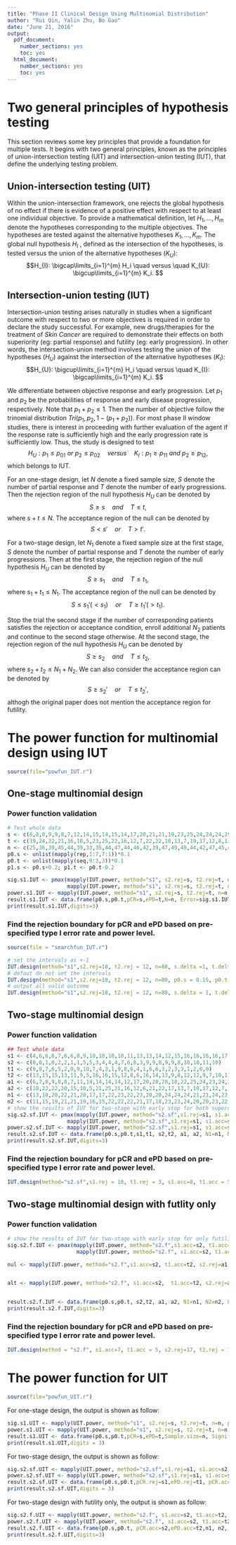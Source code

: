 ---
title: "Phase II Clinical Design Using Multinomial Distribution"
author: "Rui Qin, Yalin Zhu, Bo Gao"
date: "June 21, 2016"
output:
  pdf_document:
    number_sections: yes
    toc: yes
  html_document:
    number_sections: yes
    toc: yes
---
# Two general principles of hypothesis testing

This section reviews some key principles that provide a foundation for multiple tests. It begins with two general principles, known as the principles of union-intersection testing (UIT) and intersection-union testing (IUT), that define the underlying testing problem. 

## Union-intersection testing (UIT)
Within the union-intersection framework, one rejects the global hypothesis of no effect if there is
evidence of a positive effect with respect to at least one individual objective.
To provide a mathematical definition, let $H_1,\dots,H_m$ denote the hypotheses
corresponding to the multiple objectives. The hypotheses are tested against
the alternative hypotheses $K_1,\dots,K_m$. The global null hypothesis $H_{I}$ , defined as
the intersection of the hypotheses, is tested versus the union of the alternative
hypotheses ($K_{U}$):
$$H_{I}: \bigcap\limits_{i=1}^{m} H_i \quad versus \quad K_{U}: \bigcup\limits_{i=1}^{m} K_i. $$


## Intersection-union testing (IUT)
Intersection-union testing arises naturally in studies when a significant outcome with respect to two or more objectives is required in order to declare the study successful. For example, new drugs/therapies for the treatment of *Skin Cancer* are required
to demonstrate their effects on both superiority (eg: partial response) and futility (eg: early progression). In other words, the intersection-union method involves testing the union
of the hypotheses ($H_U$) against the intersection of the alternative hypotheses
($K_I$): 
$$H_{U}: \bigcup\limits_{i=1}^{m} H_i \quad versus \quad K_{I}: \bigcap\limits_{i=1}^{m} K_i. $$

We differentiate between objective response and early progression. Let $p_1$ and $p_2$ be the probabilities of response and early disease progression, respectively. Note that $p_1+p_2 \le 1$. Then the number of objective follow the trinomial distribution $Tri(p_1,p_2,1-(p_1+p_2))$. For most phase II window studies, there is interest in proceeding with further evaluation of the agent if the response rate is sufficiently high and the early progression rate is sufficiently low. Thus, the study is designed to test
$$H_{U}: p_1 \le p_{01} \ or \ p_2 \le p_{02}  \quad versus \quad K_{I}: p_1 \ge p_{11} \ and \ p_2 \ge p_{12}, $$
which belongs to IUT. 

For an one-stage design, let $N$ denote a fixed sample size, $S$ denote the number of partial response and $T$ denote the number of early progressions. Then the rejection region of the null hypothesis $H_{U}$ can be denoted by 
$$ S \ge s \quad and \quad T \le t,$$
where $s+t \le N$.
The acceptance region of the null can be denoted by
$$ S < s' \quad or \quad T > t'.$$

For a two-stage design, let $N_1$ denote a fixed sample size at the first stage, $S$ denote the number of partial response and $T$ denote the number of early progressions. Then at the first stage, the rejection region of the null hypothesis $H_{U}$ can be denoted by 
$$ S \ge s_1 \quad and \quad T \le t_1,$$
where $s_1+t_1 \le N_1$.
The acceptance region of the null can be denoted by
$$ S \le s_1'(<s_1)  \quad or \quad T \ge t_1'(>t_1).$$ 

Stop the trial the second stage if the number of corresponding patients satisfies the rejection or acceptance condition, enroll additional $N_2$ patients and continue to the second stage otherwise. At the second stage, the rejection region of the null hypothesis $H_{U}$ can be denoted by 
$$ S \ge s_2 \quad and \quad T \le t_2,$$ where $s_2+t_2 \le N_1+N_2$. We can also consider the acceptance region can be denoted by $$ S \ge s_2' \quad or \quad T \le t_2',$$  althogh the original paper does not mention the acceptance region for futility. 



# The power function for multinomial design using IUT

```{r echo=FALSE}
source(file="powfun_IUT.r")
```

## One-stage multinomial design

### Power function validation
```{r echo=FALSE}
# Test whole data
s <- c(6,8,8,9,9,8,7,12,14,15,14,15,14,17,20,21,21,19,23,25,24,24,24,29,27,27,29,24)
t <- c(19,24,22,21,16,10,5,23,25,22,16,12,7,22,22,18,13,7,19,17,12,8,13,12,7,9,6,4)
n <- c(25,36,39,45,44,39,33,35,44,47,44,46,42,39,47,49,49,44,42,47,45,45,37,45,42,36,39,28)
p0.s <- unlist(mapply(rep,1:7,7:1))*0.1
p0.t <- unlist(mapply(seq,9:3,3))*0.1
p1.s <- p0.s+0.2; p1.t <- p0.t-0.2

sig.s1.IUT <- pmax(mapply(IUT.power, method="s1", s2.rej=s, t2.rej=t, n=n, p.s=p0.s, p.t=0, USE.NAMES = F), 
                   mapply(IUT.power, method="s1", s2.rej=s, t2.rej=t, n=n, p.s=1-p0.t, p.t=p0.t, USE.NAMES = F))
power.s1.IUT <- mapply(IUT.power, method="s1", s2.rej=s, t2.rej=t, n=n, p.s=p1.s, p.t=p1.t, USE.NAMES = F)
result.s1.IUT <- data.frame(p0.s,p0.t,pCR=s,ePD=t,N=n, Error=sig.s1.IUT, Power=power.s1.IUT)
print(result.s1.IUT,digits=3)
```

### Find the rejection boundary for pCR and ePD based on pre-specified type I error rate and power level.
```{r echo=FALSE}
source(file = "searchfun_IUT.r")
```

```{r}
# set the intervals as +-1
IUT.design(method="s1",s2.rej=18, t2.rej = 12, n=80, s.delta =1, t.delta = 1, n.delta=1, p0.s = 0.15, p0.t = 0.25, p1.s = 0.3, p1.t= 0.1)
# defaut do not set the intervals
IUT.design(method="s1",s2.rej=18, t2.rej = 12, n=80, p0.s = 0.15, p0.t = 0.25, p1.s = 0.3, p1.t= 0.1, output.all = T)
# output all valid outcome
IUT.design(method="s1",s2.rej=18, t2.rej = 12, n=80, s.delta = 1, t.delta = 1, n.delta=1, p0.s = 0.15, p0.t = 0.25, p1.s = 0.3, p1.t= 0.1, output.all = T)

```


## Two-stage multinomial design 

### Power function validation
```{r}
## Test whole data
s1 <- c(4,6,6,6,7,6,6,8,9,10,10,10,10,11,13,13,14,12,15,16,16,16,16,17,16,16,17,14)
s2 <- c(0,0,1,0,2,2,1,1,5,5,3,4,4,4,7,6,8,3,9,9,8,9,9,8,10,10,11,10)
t1 <- c(9,8,7,6,5,2,0,9,10,7,4,3,1,9,8,6,4,1,6,6,3,2,3,3,1,2,0,0)
t2 <- c(13,15,15,13,11,9,5,16,16,15,12,8,6,16,14,13,9,8,12,12,9,7,10,11,6,8,5,4)
a1 <- c(6,7,8,9,8,8,7,11,14,14,14,14,12,17,20,20,20,18,22,25,24,23,24,27,27,25,27,24)
a2 <- c(18,22,22,20,15,10,5,21,25,21,16,12,6,21,22,17,13,7,19,17,12,7,13,11,7,8,6,4)
n1 <- c(13,18,20,22,21,20,17,17,22,23,22,23,20,20,24,24,24,21,21,24,23,22,19,21,21,18,19,14)
n2 <- c(11,15,19,21,21,19,16,15,22,22,22,21,17,18,23,23,24,20,20,23,22,21,18,21,21,15,17,14)
# show the results of IUT for two-stage with early stop for both superority and futility
sig.s2.sf.IUT <- pmax(mapply(IUT.power, method="s2.sf",s1.rej=s1, s1.acc=s2, t1.rej=t1, t1.acc=t2, s2.rej=a1, t2.rej=a2, n1=n1, n2=n2, p.s=p0.s, p.t=0, USE.NAMES = F), 
                   mapply(IUT.power, method="s2.sf",s1.rej=s1, s1.acc=s2, t1.rej=t1, t1.acc=t2, s2.rej=a1, t2.rej=a2, n1=n1, n2=n2, p.s=1-p0.t, p.t=p0.t, USE.NAMES = F))
power.s2.sf.IUT <- mapply(IUT.power, method="s2.sf",s1.rej=s1, s1.acc=s2, t1.rej=t1, t1.acc=t2, s2.rej=a1, t2.rej=a2, n1=n1, n2=n2, p.s=p1.s, p.t=p1.t, USE.NAMES = F)
result.s2.sf.IUT <- data.frame(p0.s,p0.t,s1,t1, s2,t2, a1, a2, N1=n1, N2=n2, Error=sig.s2.sf.IUT, Power=power.s2.sf.IUT)
print(result.s2.sf.IUT,digits=3)
```

### Find the rejection boundary for pCR and ePD based on pre-specified type I error rate and power level.

 
```{r}
IUT.design(method="s2.sf",s1.rej = 10, t1.rej = 3, s1.acc=8, t1.acc = 5, s2.rej=18, t2.rej = 12, n1=41, n2=41, s.delta =1, p0.s = 0.15, p0.t = 0.25, p1.s = 0.3, p1.t= 0.1)
```

## Two-stage multinomial design with futlity only

### Power function validation 
```{r}
# show the results of IUT for two-stage with early stop for only futility
sig.s2.f.IUT <- pmax(mapply(IUT.power, method="s2.f",s1.acc=s2, t1.acc=t2, s2.rej=a1, t2.rej=a2, n1=n1, n2=n2, p.s=p0.s, p.t=0, USE.NAMES = F), 
                      mapply(IUT.power, method="s2.f", s1.acc=s2, t1.acc=t2, s2.rej=a1, t2.rej=a2, n1=n1, n2=n2, p.s=1-p0.t, p.t=p0.t, USE.NAMES = F))

nul <- mapply(IUT.power, method="s2.f",s1.acc=s2, t1.acc=t2, s2.rej=a1, t2.rej=a2, n1=n1, n2=n2, p.s=p0.s, p.t=p0.t, output.all=TRUE, USE.NAMES = F)


alt <- mapply(IUT.power, method="s2.f", s1.acc=s2,  t1.acc=t2, s2.rej=a1, t2.rej=a2, n1=n1, n2=n2, p.s=p1.s, p.t=p1.t, output.all=TRUE, USE.NAMES = F)


result.s2.f.IUT <- data.frame(p0.s,p0.t, s2,t2, a1, a2, N1=n1, N2=n2, Error=sig.s2.f.IUT, PET.nul=nul[2,], EN.nul=nul[3,], Power=alt[1,], PET.alt=alt[2,], EN.alt=alt[3,])
print(result.s2.f.IUT,digits=3)
```

### Find the rejection boundary for pCR and ePD based on pre-specified type I error rate and power level.


 
```{r}
IUT.design(method = "s2.f", s1.acc=7, t1.acc = 5, s2.rej=17, t2.rej = 13, n1=41, n2=41, s.delta =1, p0.s = 0.15, p0.t = 0.25, p1.s = 0.3, p1.t= 0.1)
```




# The power function for UIT

```{r echo=FALSE}
source(file="powfun_UIT.r")

```
For one-stage design, the output is shown as follow:
```{r}
sig.s1.UIT <- mapply(UIT.power, method="s1", s2.rej=s, t2.rej=t, n=n, p.s=p0.s, p.t=p0.t, USE.NAMES = F)
power.s1.UIT <- mapply(UIT.power, method="s1", s2.rej=s, t2.rej=t, n=n, p.s=p1.s, p.t=p1.t, USE.NAMES = F)
result.s1.UIT <- data.frame(p0.s,p0.t,pCR=s,ePD=t,Sample.size=n, Significant.level=sig.s1.UIT, Power=power.s1.UIT)
print(result.s1.UIT,digits = 3)
```

For two-stage design, the output is shown as follow:
```{r}
sig.s2.sf.UIT <- mapply(UIT.power, method="s2.sf",s1.rej=s1, s1.acc=s2, t1.rej=t1, t1.acc=t2, s2.rej=a1, t2.rej=a2, n1=n1, n2=n2, p.s=p0.s, p.t=p0.t, USE.NAMES = F)
power.s2.sf.UIT <- mapply(UIT.power, method="s2.sf",s1.rej=s1, s1.acc=s2, t1.rej=t1, t1.acc=t2, s2.rej=a1, t2.rej=a2, n1=n1, n2=n2, p.s=p1.s, p.t=p1.t, USE.NAMES = F)
result.s2.sf.UIT <- data.frame(p0.s,p0.t,pCR.rej=s1,ePD.rej=t1, pCR.acc=s2,ePD.acc=t2, n1, n2, Error=sig.s2.sf.UIT, Power=power.s2.sf.UIT)
print(result.s2.sf.UIT,digits = 3)
```

For two-stage design with futility only, the output is shown as follow:
```{r}
sig.s2.f.UIT <- mapply(UIT.power, method="s2.f", s1.acc=s2, t1.acc=t2, s2.rej=a1, t2.rej=a2, n1=n1, n2=n2, p.s=p0.s, p.t=p0.t, USE.NAMES = F)
power.s2.f.UIT <- mapply(UIT.power, method="s2.f", s1.acc=s2, t1.acc=t2, s2.rej=a1, t2.rej=a2, n1=n1, n2=n2, p.s=p1.s, p.t=p1.t, USE.NAMES = F)
result.s2.f.UIT <- data.frame(p0.s,p0.t, pCR.acc=s2,ePD.acc=t2,n1, n2, Error=sig.s2.f.UIT, Power=power.s2.f.UIT)
print(result.s2.f.UIT,digits=3)
```
